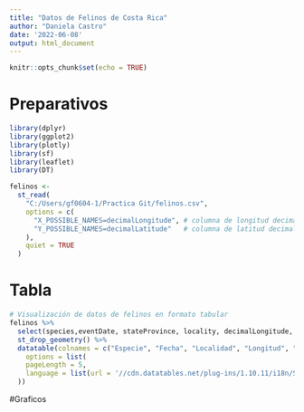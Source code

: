 ---
title: "Datos de Felinos de Costa Rica"
author: "Daniela Castro"
date: '2022-06-08'
output: html_document
---

```{r setup, include=FALSE}
knitr::opts_chunk$set(echo = TRUE)
```
# Preparativos 

```{r carga-paquetes}
library(dplyr)
library(ggplot2)
library(plotly)
library(sf)
library(leaflet)
library(DT)
```

```{r}
felinos <-
  st_read(
    "C:/Users/gf0604-1/Practica Git/felinos.csv",
    options = c(
      "X_POSSIBLE_NAMES=decimalLongitude", # columna de longitud decimal
      "Y_POSSIBLE_NAMES=decimalLatitude"   # columna de latitud decimal
    ),
    quiet = TRUE
  )
```



# Tabla 
```{r}
# Visualización de datos de felinos en formato tabular
felinos %>%
  select(species,eventDate, stateProvince, locality, decimalLongitude, decimalLatitude) %>%
  st_drop_geometry() %>%
  datatable(colnames = c("Especie", "Fecha", "Localidad", "Longitud", "Latitud"),
    options = list(
    pageLength = 5,
    language = list(url = '//cdn.datatables.net/plug-ins/1.10.11/i18n/Spanish.json')
  ))
```


#Graficos 

```{r}

```

